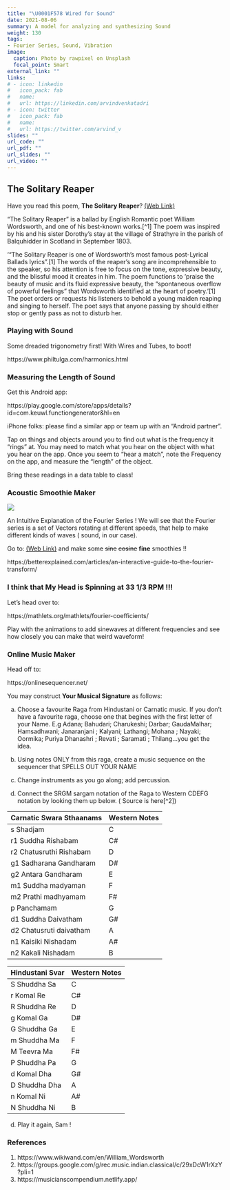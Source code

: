 ```yaml
---
title: "\U0001F578 Wired for Sound"
date: 2021-08-06
summary: A model for analyzing and synthesizing Sound
weight: 130
tags:
- Fourier Series, Sound, Vibration
image:
  caption: Photo by rawpixel on Unsplash
  focal_point: Smart
external_link: ""
links:
# - icon: linkedin
#   icon_pack: fab
#   name: 
#   url: https://linkedin.com/arvindvenkatadri
# - icon: twitter
#   icon_pack: fab
#   name: 
#   url: https://twitter.com/arvind_v
slides: ""
url_code: ""
url_pdf: ""
url_slides: ""
url_video: ""
---
```


## The Solitary Reaper

Have you read this poem, **The Solitary Reaper**? [(Web Link)](https://www.poetryfoundation.org/poems-and-poets/poems/detail/45554)

"The Solitary Reaper" is a ballad by English Romantic poet William Wordsworth, and one of his best-known works.[^1] The poem was inspired by his and his sister Dorothy's stay at the village of Strathyre in the parish of Balquhidder in Scotland in September 1803.

'"The Solitary Reaper is one of Wordsworth's most famous post-Lyrical Ballads lyrics".[1] The words of the reaper's song are incomprehensible to the speaker, so his attention is free to focus on the tone, expressive beauty, and the blissful mood it creates in him. The poem functions to 'praise the beauty of music and its fluid expressive beauty, the "spontaneous overflow of powerful feelings" that Wordsworth identified at the heart of poetry.'[1] The poet orders or requests his listeners to behold a young maiden reaping and singing to herself. The poet says that anyone passing by should either stop or gently pass as not to disturb her.



### Playing with Sound

Some dreaded trigonometry first! With Wires and Tubes, to boot!

https://www.philtulga.com/harmonics.html

### Measuring the Length of Sound

Get this Android app:

https://play.google.com/store/apps/details?id=com.keuwl.functiongenerator&hl=en

iPhone folks: please find a similar app or team up with an "Android partner".

Tap on things and objects around you to find out what is the frequency it "rings" at. You may need to match what you hear on the object with what you hear on the app. Once you seem to "hear a match",  note the Frequency on the app, and measure the "length" of the object. 

Bring these readings in  a data table to class!


### Acoustic Smoothie Maker

![](https://betterexplained.com/wp-content/webp-express/webp-images/uploads/images/smoothie-to-recipe-20121030-223058.png)

An Intuitive Explanation of the Fourier Series ! We will see that the Fourier series is a set of Vectors rotating at different speeds, that help to make different kinds of waves ( sound, in our case).


Go to: [(Web Link)](https://betterexplained.com/articles/an-interactive-guide-to-the-fourier-transform/) and make some ~~sine~~ ~~cosine~~ **fine** smoothies !!

https://betterexplained.com/articles/an-interactive-guide-to-the-fourier-transform/

### I think that **My Head is Spinning at 33 1/3 RPM** !!! 

Let's head over to: 

https://mathlets.org/mathlets/fourier-coefficients/

Play with the animations to add sinewaves at different frequencies and see how closely you can make that weird waveform!



### Online Music Maker

Head off to: 

https://onlinesequencer.net/  

You may construct **Your Musical Signature** as follows:

a) Choose a favourite Raga from Hindustani or Carnatic music. If you don't have a favourite raga, choose one that begines with the first letter of your Name. E.g Adana; Bahudari; Charukeshi; Darbar; GaudaMalhar; Hamsadhwani; Janaranjani ; Kalyani; Lathangi; Mohana ; Nayaki; Oormika; Puriya Dhanashri ; Revati ; Saramati ; Thilang...you get the idea.

b) Using notes ONLY from this raga, create a music sequence on the sequencer that SPELLS OUT YOUR NAME

c) Change instruments as you go along; add percussion. 

d) Connect the SRGM sargam notation of the Raga to Western CDEFG notation by looking them up below. ( Source is here[^2])

|Carnatic Swara Sthaanams| Western Notes|
-------------------------|--------------
s Shadjam | C
r1 Suddha Rishabam | C#
r2 Chatusruthi Rishabam|  D
g1 Sadharana Gandharam | D#
g2 Antara Gandharam | E
m1 Suddha madyaman | F
m2 Prathi madhyamam | F#
p Panchamam | G
d1 Suddha Daivatham | G#
d2 Chatusruti daivatham | A
n1 Kaisiki Nishadam | A#
n2 Kakali Nishadam | B

| Hindustani Svar | Western Notes|
------------------|--------------
S Shuddha Sa | C
r Komal Re | C#
R Shuddha Re | D
g Komal Ga | D#
G Shuddha Ga | E
m Shuddha Ma | F
M Teevra Ma | F#
P Shuddha Pa | G
d Komal Dha | G#
D Shuddha Dha | A
n Komal Ni | A#
N Shuddha Ni | B

d) Play it again, Sam !



### References
1. https://www.wikiwand.com/en/William_Wordsworth
2. https://groups.google.com/g/rec.music.indian.classical/c/29xDcW1rXzY?pli=1
3. https://musicianscompendium.netlify.app/

